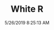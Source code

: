---
width: 2000
height: 1333
title: White R
description: Cayman R in Dripping Springs, TX
date: 5/26/2019 8:25:13 AM
cameraMake: Sony
cameraModel: ILCE-7M3
lens: FE 24-105mm F4 G OSS
settingsfStop: f/7.1
settingsISO: ISO 100
settingsShutter: 1/200
settingsFocalLength: 36 mm
---